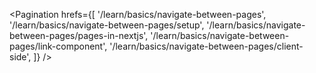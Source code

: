 
<Pagination
  hrefs={[
    '/learn/basics/navigate-between-pages',
    '/learn/basics/navigate-between-pages/setup',
    '/learn/basics/navigate-between-pages/pages-in-nextjs',
    '/learn/basics/navigate-between-pages/link-component',
    '/learn/basics/navigate-between-pages/client-side',
  ]}
/>

<NotTranslateYet />